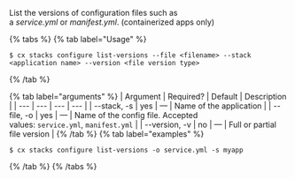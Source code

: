 List the versions of configuration files such as a *service.yml* or *manifest.yml*. (containerized apps only)

{% tabs %}
{% tab label="Usage" %}

```shell
$ cx stacks configure list-versions --file <filename> --stack <application name> --version <file version type>
```
{% /tab %}
    
{% tab label="arguments" %}
| Argument | Required? | Default | Description |
|  ---  |  ---  |  ---  |  ---  |
| \--stack, -s <application name> | yes | — | Name of the application |
| \--file, -o <filename> | yes | — | Name of the config file. Accepted values: `service.yml`, `manifest.yml` |
| \--version, -v <file version type> | no | — | Full or partial file version |
{% /tab %}
{% tab label="examples" %}

```shell
$ cx stacks configure list-versions -o service.yml -s myapp
```

{% /tab %}
{% /tabs %}